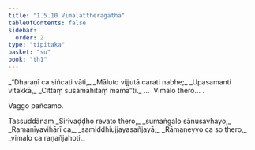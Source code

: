 ```yaml
---
title: "1.5.10 Vimalattheragāthā"
tableOfContents: false
sidebar:
  order: 2
type: "tipitaka"
basket: "su"
book: "th1"
---
```



<DynamicBreadcrumb />

<Division number="50" book="th1">

<Paragraph number="113" type="verses" book="th1">
_“Dharaṇī ca siñcati vāti,_  
_Māluto vijjutā carati nabhe;_  
_Upasamanti vitakkā,_  
_Cittaṃ susamāhitaṃ mamā”ti._  


</Paragraph>
</Division>

<Paragraph number="114" type="center" book="th1">
…  Vimalo thero… .

  
Vaggo pañcamo.



</Paragraph>

<Paragraph number="115" type="center" book="th1">
Tassuddānaṃ


</Paragraph>

<Paragraph number="116" type="verses" book="th1">
_Sirīvaḍḍho revato thero,_  
_sumaṅgalo sānusavhayo;_  
_Ramaṇīyavihārī ca,_  
_samiddhiujjayasañjayā;_  
_Rāmaṇeyyo ca so thero,_  
_vimalo ca raṇañjahoti._
</Paragraph>